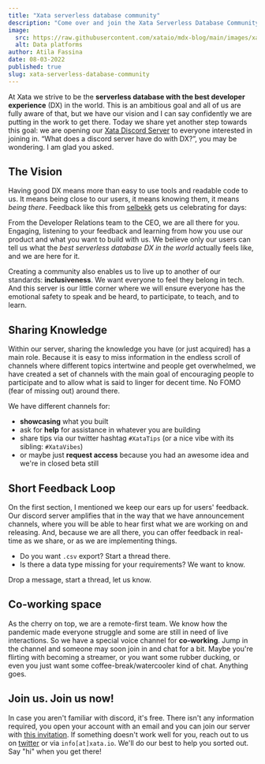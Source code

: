 ```yaml
---
title: "Xata serverless database community"
description: "Come over and join the Xata Serverless Database Community on discord. It is a free and inclusive space for us to know each other better and learn together! We are also eager to learn from your experiences with our products."
image:
  src: https://raw.githubusercontent.com/xataio/mdx-blog/main/images/xata-serverless-database-community.png
  alt: Data platforms
author: Atila Fassina
date: 08-03-2022
published: true
slug: xata-serverless-database-community
---
```


At Xata we strive to be the **serverless database with the best developer experience** (DX) in the world. This is an ambitious goal and all of us are fully aware of that, but we have our vision and I can say confidently we are putting in the work to get there. Today we share yet another step towards this goal: we are opening our [Xata Discord Server](https://xata.io/discord) to everyone interested in joining in. “What does a discord server have do with DX?”, you may be wondering. I am glad you asked.

## The Vision

Having good DX means more than easy to use tools and readable code to us. It means being close to our users, it means knowing them, it means _being there_. Feedback like this from [selbekk](https://twitter.com/selbekk) gets us celebrating for days:

<ArticleImage
  src="https://github.com/xataio/mdx-blog/raw/main/images/selbekk-tweet.png"
  width="650"
  height="536"
  alt="Twitter message"
  caption="Selbekk on Twitter"
  position="center"
/>

From the Developer Relations team to the CEO, we are all there for you. Engaging, listening to your feedback and learning from how you use our product and what you want to build with us. We believe only our users can tell us what the _best serverless database DX in the world_ actually feels like, and we are here for it.

Creating a community also enables us to live up to another of our standards: **inclusiveness**. We want everyone to feel they belong in tech. And this server is our little corner where we will ensure everyone has the emotional safety to speak and be heard, to participate, to teach, and to learn.

## Sharing Knowledge

Within our server, sharing the knowledge you have (or just acquired) has a main role. Because it is easy to miss information in the endless scroll of channels where different topics intertwine and people get overwhelmed, we have created a set of channels with the main goal of encouraging people to participate and to allow what is said to linger for decent time. No FOMO (fear of missing out) around there.

We have different channels for:

- **showcasing** what you built
- ask for **help** for assistance in whatever you are building
- share tips via our twitter hashtag `#XataTips` (or a nice vibe with its sibling: `#XataVibes`)
- or maybe just **request access** because you had an awesome idea and we're in closed beta still

## Short Feedback Loop

On the first section, I mentioned we keep our ears up for users' feedback. Our discord server amplifies that in the way that we have announcement channels, where you will be able to hear first what we are working on and releasing. And, because we are all there, you can offer feedback in real-time as we share, or as we are implementing things.

- Do you want `.csv` export? Start a thread there.
- Is there a data type missing for your requirements? We want to know.

Drop a message, start a thread, let us know.

## Co-working space

As the cherry on top, we are a remote-first team. We know how the pandemic made everyone struggle and some are still in need of live interactions. So we have a special voice channel for **co-working**. Jump in the channel and someone may soon join in and chat for a bit. Maybe you're flirting with becoming a streamer, or you want some rubber ducking, or even you just want some coffee-break/watercooler kind of chat. Anything goes.

## Join us. Join us now!

In case you aren't familiar with discord, it's free. There isn't any information required, you open your account with an email and you can join our server with [this invitation](https://xata.io/discord). If something doesn't work well for you, reach out to us on [twitter](https://twitter.com/xata) or via `info[at]xata.io`. We'll do our best to help you sorted out. Say "hi" when you get there!
